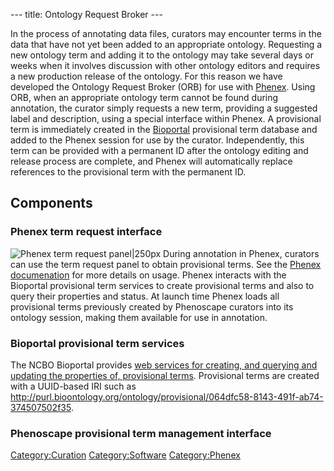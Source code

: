---
title: Ontology Request Broker
---

In the process of annotating data files, curators may encounter terms in the data that have not yet been added to an appropriate ontology. Requesting a new ontology term and adding it to the ontology may take several days or weeks when it involves discussion with other ontology editors and requires a new production release of the ontology. For this reason we have developed the Ontology Request Broker (ORB) for use with [[Phenex]]. Using ORB, when an appropriate ontology term cannot be found during annotation, the curator simply requests a new term, providing a suggested label and description, using a special interface within Phenex. A provisional term is immediately created in the [http://bioportal.bioontology.org Bioportal] provisional term database and added to the Phenex session for use by the curator. Independently, this term can be provided with a permanent ID after the ontology editing and release process are complete, and Phenex will automatically replace references to the provisional term with the permanent ID.

==Components==
===Phenex term request interface===
[[File:ORB-request.png|thumb|Phenex term request panel|250px]]
During annotation in Phenex, curators can use the term request panel to obtain provisional terms. See the [[Phenex#Ontology_Request_Broker_.28ORB.29|Phenex documenation]] for more details on usage. Phenex interacts with the Bioportal provisional term services to create provisional terms and also to query their properties and status. At launch time Phenex loads all provisional terms previously created by Phenoscape curators into its ontology session, making them available for use in annotation.

===Bioportal provisional term services===
The NCBO Bioportal provides [http://www.bioontology.org/wiki/index.php/BioPortal_Provisional_Terms web services for creating, and querying and updating the properties of, provisional terms]. Provisional terms are created with a UUID-based IRI such as http://purl.bioontology.org/ontology/provisional/064dfc58-8143-491f-ab74-374507502f35.

===Phenoscape provisional term management interface===

[[Category:Curation]]
[[Category:Software]]
[[Category:Phenex]]